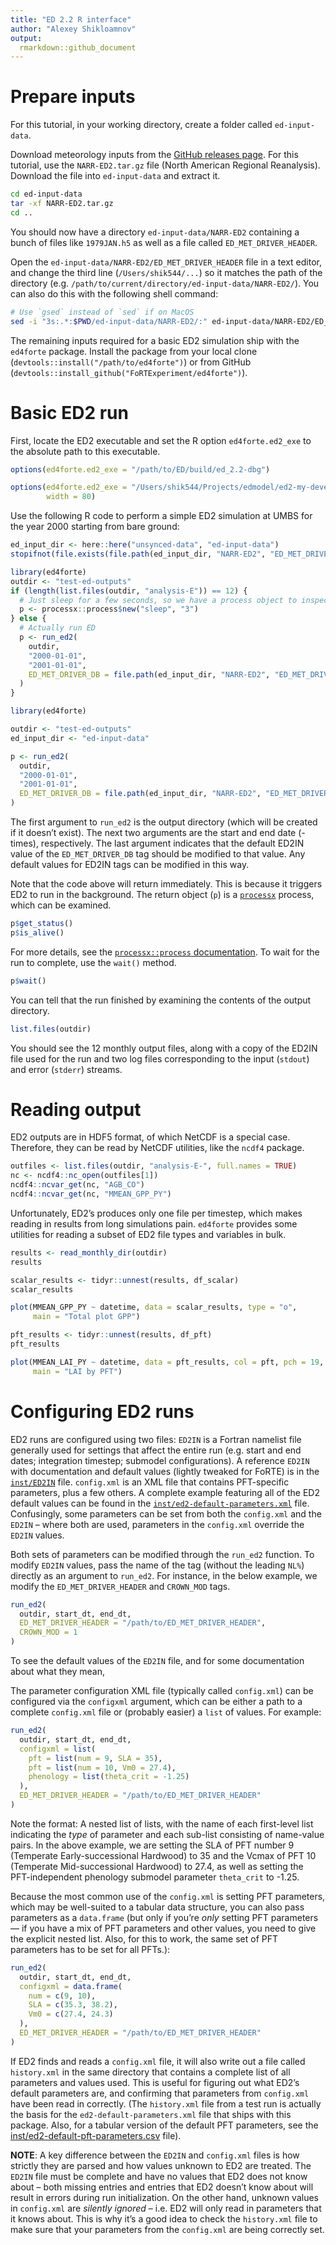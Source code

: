 ```yaml
---
title: "ED 2.2 R interface"
author: "Alexey Shikloamnov"
output:
  rmarkdown::github_document
---
```


# Prepare inputs

For this tutorial, in your working directory, create a folder called `ed-input-data`.

Download meteorology inputs from the [GitHub releases page][releases].
For this tutorial, use the `NARR-ED2.tar.gz` file (North American Regional Reanalysis).
Download the file into `ed-input-data` and extract it.

```sh
cd ed-input-data
tar -xf NARR-ED2.tar.gz
cd ..
```

[releases]: https://github.com/FoRTExperiment/ed4forte/releases/tag/met-ed2

You should now have a directory `ed-input-data/NARR-ED2` containing a bunch of files like `1979JAN.h5` as well as a file called `ED_MET_DRIVER_HEADER`.

Open the `ed-input-data/NARR-ED2/ED_MET_DRIVER_HEADER` file in a text editor, and change the third line (`/Users/shik544/...`) so it matches the path of the directory
(e.g. `/path/to/current/directory/ed-input-data/NARR-ED2/`).
You can also do this with the following shell command:

```sh
# Use `gsed` instead of `sed` if on MacOS
sed -i "3s:.*:$PWD/ed-input-data/NARR-ED2/:" ed-input-data/NARR-ED2/ED_MET_DRIVER_DATA
```

The remaining inputs required for a basic ED2 simulation ship with the `ed4forte` package.
Install the package from your local clone (`devtools::install("/path/to/ed4forte")`) or from GitHub (`devtools::install_github("FoRTExperiment/ed4forte")`).

# Basic ED2 run

First, locate the ED2 executable and set the R option `ed4forte.ed2_exe` to the absolute path to this executable.

```r
options(ed4forte.ed2_exe = "/path/to/ED/build/ed_2.2-dbg")
```

```r
options(ed4forte.ed2_exe = "/Users/shik544/Projects/edmodel/ed2-my-develop/ED/build/ed_2.2-opt",
        width = 80)
```

Use the following R code to perform a simple ED2 simulation at UMBS for the year 2000 starting from bare ground:

```r
ed_input_dir <- here::here("unsynced-data", "ed-input-data")
stopifnot(file.exists(file.path(ed_input_dir, "NARR-ED2", "ED_MET_DRIVER_HEADER")))
```

```r
library(ed4forte)
outdir <- "test-ed-outputs"
if (length(list.files(outdir, "analysis-E")) == 12) {
  # Just sleep for a few seconds, so we have a process object to inspect
  p <- processx::process$new("sleep", "3")
} else {
  # Actually run ED
  p <- run_ed2(
    outdir,
    "2000-01-01",
    "2001-01-01",
    ED_MET_DRIVER_DB = file.path(ed_input_dir, "NARR-ED2", "ED_MET_DRIVER_HEADER")
  )
}
```

```r
library(ed4forte)

outdir <- "test-ed-outputs"
ed_input_dir <- "ed-input-data"

p <- run_ed2(
  outdir,
  "2000-01-01",
  "2001-01-01",
  ED_MET_DRIVER_DB = file.path(ed_input_dir, "NARR-ED2", "ED_MET_DRIVER_HEADER")
)
```

The first argument to `run_ed2` is the output directory (which will be created if it doesn't exist).
The next two arguments are the start and end date (-times), respectively.
The last argument indicates that the default ED2IN value of the `ED_MET_DRIVER_DB` tag should be modified to that value.
Any default values for ED2IN tags can be modified in this way.

Note that the code above will return immediately.
This is because it triggers ED2 to run in the background.
The return object (`p`) is a [`processx`](https://processx.r-lib.org/index.html) process, which can be examined.

```r
p$get_status()
p$is_alive()
```

For more details, see the [`processx::process` documentation](https://processx.r-lib.org/reference/process.html).
To wait for the run to complete, use the `wait()` method.

```r
p$wait()
```

You can tell that the run finished by examining the contents of the output directory.

```r
list.files(outdir)
```

You should see the 12 monthly output files, along with a copy of the ED2IN file used for the run and two log files corresponding to the input (`stdout`) and error (`stderr`) streams.

# Reading output

ED2 outputs are in HDF5 format, of which NetCDF is a special case.
Therefore, they can be read by NetCDF utilities, like the `ncdf4` package.

```r
outfiles <- list.files(outdir, "analysis-E-", full.names = TRUE)
nc <- ncdf4::nc_open(outfiles[1])
ncdf4::ncvar_get(nc, "AGB_CO")
ncdf4::ncvar_get(nc, "MMEAN_GPP_PY")
```

Unfortunately, ED2's produces only one file per timestep, which makes reading in results from long simulations  pain.
`ed4forte` provides some utilities for reading a subset of ED2 file types and variables in bulk.

```r
results <- read_monthly_dir(outdir)
results

scalar_results <- tidyr::unnest(results, df_scalar)
scalar_results

plot(MMEAN_GPP_PY ~ datetime, data = scalar_results, type = "o",
     main = "Total plot GPP")

pft_results <- tidyr::unnest(results, df_pft)
pft_results

plot(MMEAN_LAI_PY ~ datetime, data = pft_results, col = pft, pch = 19,
     main = "LAI by PFT")
```

# Configuring ED2 runs

ED2 runs are configured using two files:
`ED2IN` is a Fortran namelist file generally used for settings that affect the entire run (e.g. start and end dates; integration timestep; submodel configurations).
A reference `ED2IN` with documentation and default values (lightly tweaked for FoRTE) is in the [`inst/ED2IN`](../inst/ED2IN) file.
`config.xml` is an XML file that contains PFT-specific parameters, plus a few others.
A complete example featuring all of the ED2 default values can be found in the [`inst/ed2-default-parameters.xml`](../inst/ed2-default-parameters.xml) file.
Confusingly, some parameters can be set from both the `config.xml` and the `ED2IN` -- where both are used, parameters in the `config.xml` override the `ED2IN` values.

Both sets of parameters can be modified through the `run_ed2` function.
To modify `ED2IN` values, pass the name of the tag (without the leading `NL%`) directly as an argument to `run_ed2`.
For instance, in the below example, we modify the `ED_MET_DRIVER_HEADER` and `CROWN_MOD` tags.

```r
run_ed2(
  outdir, start_dt, end_dt,
  ED_MET_DRIVER_HEADER = "/path/to/ED_MET_DRIVER_HEADER",
  CROWN_MOD = 1
)
```

To see the default values of the `ED2IN` file, and for some documentation about what they mean, 

The parameter configuration XML file (typically called `config.xml`) can be configured via the `configxml` argument, which can be either a path to a complete `config.xml` file or (probably easier) a `list` of values.
For example:

```r
run_ed2(
  outdir, start_dt, end_dt,
  configxml = list(
    pft = list(num = 9, SLA = 35),
    pft = list(num = 10, Vm0 = 27.4),
    phenology = list(theta_crit = -1.25)
  ),
  ED_MET_DRIVER_HEADER = "/path/to/ED_MET_DRIVER_HEADER"
)
```

Note the format: A nested list of lists, with the name of each first-level list indicating the _type_ of parameter and each sub-list consisting of name-value pairs.
In the above example, we are setting the SLA of PFT number 9 (Temperate Early-successional Hardwood) to 35 and the Vcmax of PFT 10 (Temperate Mid-successional Hardwood) to 27.4, as well as setting the PFT-independent phenology submodel parameter `theta_crit` to -1.25.

Because the most common use of the `config.xml` is setting PFT parameters, which may be well-suited to a tabular data structure, you can also pass parameters as a `data.frame`
(but only if you're _only_ setting PFT parameters --- if you have a mix of PFT parameters and other values, you need to give the explicit nested list.
Also, for this to work, the same set of PFT parameters has to be set for all PFTs.):

```r
run_ed2(
  outdir, start_dt, end_dt,
  configxml = data.frame(
    num = c(9, 10),
    SLA = c(35.3, 38.2),
    Vm0 = c(27.4, 24.3)
  ),
  ED_MET_DRIVER_HEADER = "/path/to/ED_MET_DRIVER_HEADER"
)
```

If ED2 finds and reads a `config.xml` file, it will also write out a file called `history.xml` in the same directory that contains a complete list of all parameters and values used.
This is useful for figuring out what ED2's default parameters are, and confirming that parameters from `config.xml` have been read in correctly.
(The `history.xml` file from a test run is actually the basis for the `ed2-default-parameters.xml` file that ships with this package.
Also, for a tabular version of the default PFT parameters, see the [inst/ed2-default-pft-parameters.csv](../inst/ed2-default-pft-parameters.csv) file).

**NOTE**: A key difference between the `ED2IN` and `config.xml` files is how strictly they are parsed and how values unknown to ED2 are treated.
The `ED2IN` file must be complete and have no values that ED2 does not know about -- both missing entries and entries that ED2 doesn't know about will result in errors during run initialization.
On the other hand, unknown values in `config.xml` are _silently ignored_ -- i.e. ED2 will only read in parameters that it knows about.
This is why it's a good idea to check the `history.xml` file to make sure that your parameters from the `config.xml` are being correctly set.
